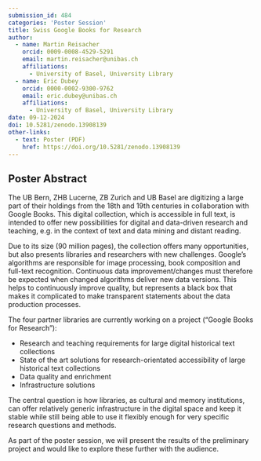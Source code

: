 ```yaml
---
submission_id: 484
categories: 'Poster Session'
title: Swiss Google Books for Research
author:
  - name: Martin Reisacher
    orcid: 0009-0008-4529-5291
    email: martin.reisacher@unibas.ch
    affiliations:
      - University of Basel, University Library
  - name: Eric Dubey
    orcid: 0000-0002-9300-9762
    email: eric.dubey@unibas.ch
    affiliations:
      - University of Basel, University Library
date: 09-12-2024
doi: 10.5281/zenodo.13908139
other-links:
  - text: Poster (PDF)
    href: https://doi.org/10.5281/zenodo.13908139
---
```


## Poster Abstract

The UB Bern, ZHB Lucerne, ZB Zurich and UB Basel are digitizing a large part of their holdings from the 18th and 19th centuries in collaboration with Google Books. This digital collection, which is accessible in full text, is intended to offer new possibilities for digital and data-driven research and teaching, e.g. in the context of text and data mining and distant reading.

Due to its size (90 million pages), the collection offers many opportunities, but also presents libraries and researchers with new challenges. Google's algorithms are responsible for image processing, book composition and full-text recognition. Continuous data improvement/changes must therefore be expected when changed algorithms deliver new data versions. This helps to continuously improve quality, but represents a black box that makes it complicated to make transparent statements about the data production processes.

The four partner libraries are currently working on a project (“Google Books for Research”):

* Research and teaching requirements for large digital historical text collections
* State of the art solutions for research-orientated accessibility of large historical text collections
* Data quality and enrichment
* Infrastructure solutions

The central question is how libraries, as cultural and memory institutions, can offer relatively generic infrastructure in the digital space and keep it stable while still being able to use it flexibly enough for very specific research questions and methods.

As part of the poster session, we will present the results of the preliminary project and would like to explore these further with the audience.
